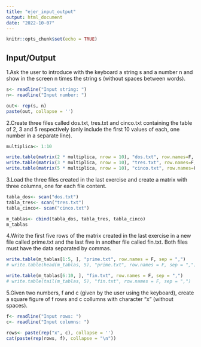 ```yaml
---
title: "ejer_input_output"
output: html_document
date: "2022-10-07"
---
```


```r
knitr::opts_chunk$set(echo = TRUE)
```

## Input/Output

1.Ask the user to introduce with the keyboard a string s and a number n and show in the screen n times the string s (without spaces between words).
```r
s<- readline("Input string: ")
n<- readline("Input number: ")

out<- rep(s, n)
paste(out, collapse = '')
```

2.Create three files called dos.txt, tres.txt and cinco.txt containing the table of 2, 3 and 5 respectively (only include the first 10 values of each, one number in a separate line).
```r
multiplica<- 1:10

write.table(matrix(2 * multiplica, nrow = 10), "dos.txt", row.names=F, col.names=F)
write.table(matrix(3 * multiplica, nrow = 10), "tres.txt", row.names=F, col.names=F)
write.table(matrix(5 * multiplica, nrow = 10), "cinco.txt", row.names=F, col.names=F)
```

3.Load the three files created in the last exercise and create a matrix with three columns, one for each file content.
```r
tabla_dos<- scan("dos.txt")
tabla_tres<- scan("tres.txt")
tabla_cinco<- scan("cinco.txt")

m_tablas<- cbind(tabla_dos, tabla_tres, tabla_cinco)
m_tablas
```

4.Write the first five rows of the matrix created in the last exercise in a new file called prime.txt and the last five in another file called fin.txt. Both files must have the data separated by commas.
```r
write.table(m_tablas[1:5, ], "prime.txt", row.names = F, sep = ",") 
# write.table(head(m_tablas, 5), "prime.txt", row.names = F, sep = ",") 

write.table(m_tablas[6:10, ], "fin.txt", row.names = F, sep = ",") 
# write.table(tail(m_tablas, 5), "fin.txt", row.names = F, sep = ",") 
```

5.Given two numbers, f and c (given by the user using the keyboard), create a square figure of f rows and c collumns with character "x" (without spaces).
```r
f<- readline("Input rows: ")
c<- readline("Input columns: ")

rows<- paste(rep("x", c), collapse = '')
cat(paste(rep(rows, f), collapse = "\n"))
```
